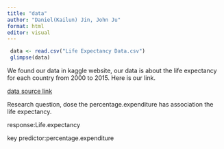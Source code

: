 ```yaml
---
title: "data"
author: "Daniel(Kailun) Jin, John Ju"
format: html
editor: visual
---
```

```r
 data <- read.csv("Life Expectancy Data.csv")
 glimpse(data)
```

We found our data in kaggle website, our data is about the life expectancy for each country from
2000 to 2015. Here is our link.
 
[data source link]()
 
Research question, dose the percentage.expenditure has association the life expectancy.
 
response:Life.expectancy
 
key predictor:percentage.expenditure